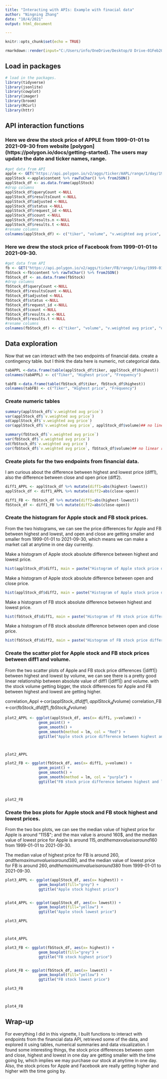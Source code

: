 ---
title: "Interacting with APIs: Example with finacial data"
author: "Ningning Zhang"
date: "10/4/2021"
output: html_document

---

```{r setup, include=FALSE}
knitr::opts_chunk$set(echo = TRUE)
```  

```{r eval=FALSE}
rmarkdown::render(input="C:/Users/info/OneDrive/Desktop/U Drive-01Feb2019/NZ/ST558/Project-1/project-1", output_format = github_document)
```


## Load in packages

```{r echo=TRUE, warning=FALSE, message=FALSE, error=FALSE}
# load in the packages. 
library(tidyverse)
library(jsonlite)
library(cowplot)
library(imager)
library(broom)
library(RCurl)
library(httr)
```   


## API interaction functions  


### Here we drew the stock price of APPLE from 1999-01-01 to 2021-09-30 from website [polygon] (https://polygon.io/docs/getting-started). The users may update the date and ticker names, range.  

```{r Apple stock price}
#get data from API
apple <- GET("https://api.polygon.io/v2/aggs/ticker/AAPL/range/1/day/1999-01-01/2021-09-30?apiKey=5xypYpHq6qD3InDjLOiwTM16yogYvmgE")
applStock <-apple$content %>% rawToChar() %>% fromJSON()
applStock_df <- as.data.frame(applStock)
#drop columns
applStock_df$queryCount <-NULL  
applStock_df$resultsCount <-NULL
applStock_df$adjusted <-NULL
applStock_df$status <-NULL
applStock_df$request_id <-NULL
applStock_df$count <-NULL
applStock_df$results.n <-NULL
applStock_df$results.t <-NULL
#rename columns
colnames(applStock_df) <- c("tiker", "volume", "v.weighted avg price", "open", "close", "highest", "lowest")

```  

### Here we drew the stock price of Facebook from 1999-01-01 to 2021-09-30.  

```{r facebook stock price}

#get data from API
fb <- GET("https://api.polygon.io/v2/aggs/ticker/FB/range/1/day/1999-01-01/2021-09-30?apiKey=5xypYpHq6qD3InDjLOiwTM16yogYvmgE")
fbStock <-fb$content %>% rawToChar() %>% fromJSON()
fbStock_df <- as.data.frame(fbStock)
#drop columns
fbStock_df$queryCount <-NULL
fbStock_df$resultsCount <-NULL
fbStock_df$adjusted <-NULL
fbStock_df$status <-NULL
fbStock_df$request_id <-NULL
fbStock_df$count <-NULL
fbStock_df$results.n <-NULL
fbStock_df$results.t <-NULL
#rename columns
colnames(fbStock_df) <- c("tiker", "volume", "v.weighted avg price", "open", "close", "highest", "lowest")

```    

## Data exploration  

Now that we can interact with the two endpoints of financial data.
create a contingency table. but I think the data here is numeric, not categorical data.

```{r table for Apple stock highest price from 1999-01-01 to 2021-09-30}

tabAPPL <-data.frame(table(applStock_df$tiker, applStock_df$highest))
colnames(tabAPPL) <- c("Tiker", "Highest price", "Frequency")

```  

```{r table for FB stock highest price from 1999-01-01 to 2021-09-30}
tabFB <-data.frame(table(fbStock_df$tiker, fbStock_df$highest))
colnames(tabFB) <- c("Tiker", "Highest price", "Frequency")
```  


### Create numeric tables  

```{r numeric tables for Apple stock}
summary(applStock_df$`v.weighted avg price`)
var(applStock_df$`v.weighted avg price`)
sd(applStock_df$`v.weighted avg price`)
cor(applStock_df$`v.weighted avg price`, applStock_df$volume)## no linear relationship between Apple stock volume and price.

```  


```{r numeric tables for FB stock}
summary(fbStock_df$`v.weighted avg price`)
var(fbStock_df$`v.weighted avg price`)
sd(fbStock_df$`v.weighted avg price`)
cor(fbStock_df$`v.weighted avg price`, fbStock_df$volume)## no linear relationship between Facebook stock volume and price.
```


### Create plots for the two endpoints from financial data.  
I am curious about the difference between highest and lowest price (diff1), also the difference between close and open price (diff2).  

```{r Apple stock price difference}  
diff1_APPL <- applStock_df %>% mutate(diff1=abs(highest-lowest))
applStock_df <- diff1_APPL %>% mutate(diff2=abs(close-open))
```  


```{r Facebook stock price difference}
diff1_FB <- fbStock_df %>% mutate(diff1=abs(highest-lowest))
fbStock_df <- diff1_FB %>% mutate(diff2=abs(close-open))
```  


### Create the histogram for Apple stock and FB stock prices.

From the two histograms, we can see the price differences for Apple and FB between highest and lowest, and open and close are getting smaller and smaller from 1999-01-01 to 2021-09-30, which means we can make a market call at anytime in one day currently.  


Make a histogram of Apple stock absolute difference between highest and lowest price.


```{r histogram of Apple stock difference between highest and lowest price}
hist(applStock_df$diff1, main = paste("Histogram of Apple stock price difference between highest and lowest"), xlab = "|diff1|", col = "blue")
```  


Make a histogram of Apple stock absolute difference between open and close price.


```{r histogram of Apple stock difference between open and close price}
hist(applStock_df$diff2, main = paste("Histogram of Apple stock price difference between open and close"), xlab = "|diff2|", col = "green")
```  


Make a histogram of FB stock absolute difference between highest and lowest price.


```{r histogram of FB stock difference between highest and lowest price}
hist(fbStock_df$diff1, main = paste("Histogram of FB stock price difference between highest and lowest"), xlab = "|diff1|", col = "blue")
```  


Make a histogram of FB stock absolute difference between open and close price.


```{r  histogram of FB stock difference between open and closeprice}
hist(fbStock_df$diff2, main = paste("Histogram of FB stock price difference between open and close"), xlab = "|diff2|", col = "green")
```  


### Create the scatter plot for Apple stock and FB stock prices between diff1 and volume.  

From the two scatter plots of Apple and FB stock price differences (|diff1|) between highest and lowest by volume, we can see there is a pretty good linear relationship between absolute value of diff1 (|diff1|) and volume. with the stock volume getting bigger, the stock differences for Apple and FB between highest and lowest are getting higher. 

correlation_Appl <-cor(applStock_df$diff1, applStock_df$volume)
correlation_FB <-cor(fbStock_df$diff1, fbStock_df$volume)


```{r scatter plot of Apple stock price difference between highest and lowest by volume} 

plot2_APPL <- ggplot(applStock_df, aes(x= diff1, y=volume)) +
               geom_point() + 
               geom_smooth() + 
               geom_smooth(method = lm, col = "Red") + 
               ggtitle("Apple stock price difference between highest and lowest by volume")



plot2_APPL
```  


```{r scatter plot of FB stock price difference between highest and lowest by volume}

plot2_FB <- ggplot(fbStock_df, aes(x= diff1, y=volume)) +
               geom_point() + 
               geom_smooth() + 
               geom_smooth(method = lm, col = "purple") + 
               ggtitle("FB stock price difference between highest and lowest by volume")



plot2_FB
```  


### Create the box plots for Apple stock and FB stock highest and lowest prices. 

From the two box plots, we can see the median value of highest price for Apple is around "115$"; and the max value is around 160$, and the median value of lowest price for Apple is around 115$, and the max value is around 160$ from 1999-01-01 to 2021-09-30. 

The median value of highest price for FB is around 260$, and the maximum value is around 380$, and the median value of lowest price for FB is around 260$, and the maximum value is around 380$ from 1999-01-01 to 2021-09-30. 


```{r boxplot for Apple stock highest and lowest prices}
plot3_APPL <- ggplot(applStock_df, aes(x= highest)) +
               geom_boxplot(fill="grey") +
               ggtitle("Apple stock highest price")


plot4_APPL <- ggplot(applStock_df, aes(x= lowest)) +
               geom_boxplot(fill="yellow") + 
               ggtitle("Apple stock lowest price")

plot3_APPL



plot4_APPL
```  



```{r boxplot for FB stock highest and lowest prices}

plot3_FB <- ggplot(fbStock_df, aes(x= highest)) +
               geom_boxplot(fill="grey") +
               ggtitle("FB stock highest price")


plot4_FB <- ggplot(fbStock_df, aes(x= lowest)) +
               geom_boxplot(fill="yellow") + 
               ggtitle("FB stock lowest price")

plot3_FB 



plot4_FB 
```    


## Wrap-up  

For everything I did in this vignette, I built functions to interact with endpoints from the financial data API, retrieved some of the data, and explored it using tables, numerical summaries and data visualization. I found some interesting things, the stock price differences between open and close, highest and lowest in one day are getting smaller with the time going by, which implies we may purchase our stock at anytime in one day. Also, the stock prices for Apple and Facebook are really getting higher and higher with the time going by.


